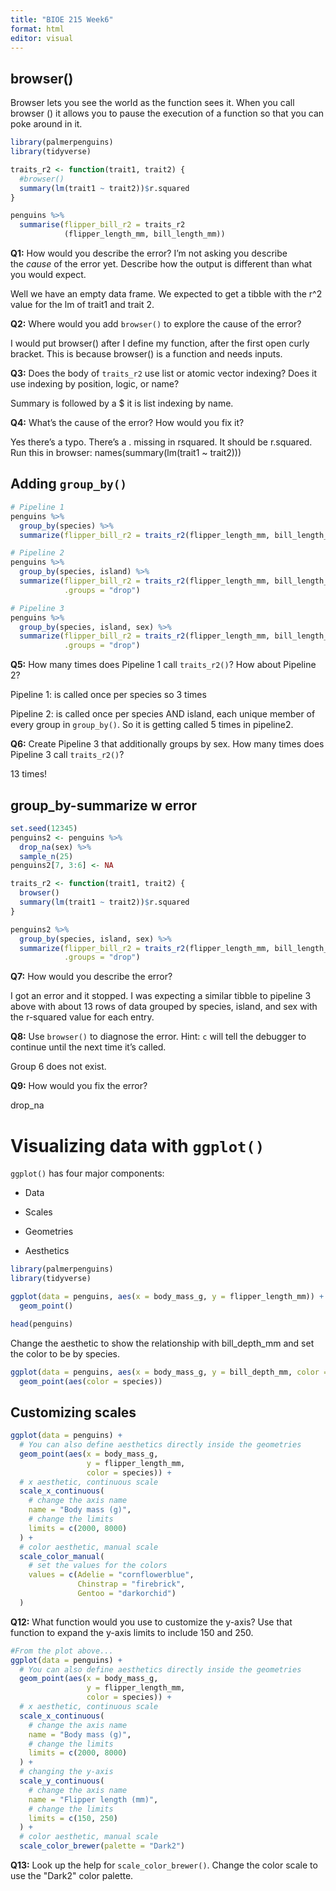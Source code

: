 ```yaml
---
title: "BIOE 215 Week6"
format: html
editor: visual
---
```


## browser()

Browser lets you see the world as the function sees it. When you call browser () it allows you to pause the execution of a function so that you can poke around in it.

```r
library(palmerpenguins)
library(tidyverse)

traits_r2 <- function(trait1, trait2) {
  #browser()
  summary(lm(trait1 ~ trait2))$r.squared
}

penguins %>% 
  summarise(flipper_bill_r2 = traits_r2
            (flipper_length_mm, bill_length_mm))
```

**Q1:** How would you describe the error? I'm not asking you describe the *cause* of the error yet. Describe how the output is different than what you would expect.

Well we have an empty data frame. We expected to get a tibble with the r\^2 value for the lm of trait1 and trait 2.

**Q2:** Where would you add `browser()` to explore the cause of the error?

I would put browser() after I define my function, after the first open curly bracket. This is because browser() is a function and needs inputs.

**Q3:** Does the body of `traits_r2` use list or atomic vector indexing? Does it use indexing by position, logic, or name?

Summary is followed by a \$ it is list indexing by name.

**Q4:** What's the cause of the error? How would you fix it?

Yes there's a typo. There's a . missing in rsquared. It should be r.squared. Run this in browser: names(summary(lm(trait1 \~ trait2)))

## Adding `group_by()`

```r
# Pipeline 1
penguins %>% 
  group_by(species) %>% 
  summarize(flipper_bill_r2 = traits_r2(flipper_length_mm, bill_length_mm))

# Pipeline 2
penguins %>% 
  group_by(species, island) %>% 
  summarize(flipper_bill_r2 = traits_r2(flipper_length_mm, bill_length_mm),
            .groups = "drop")

# Pipeline 3
penguins %>% 
  group_by(species, island, sex) %>% 
  summarize(flipper_bill_r2 = traits_r2(flipper_length_mm, bill_length_mm),
            .groups = "drop")
```

**Q5:** How many times does Pipeline 1 call `traits_r2()`? How about Pipeline 2?

Pipeline 1: is called once per species so 3 times

Pipeline 2: is called once per species AND island, each unique member of every group in `group_by()`. So it is getting called 5 times in pipeline2.

**Q6:** Create Pipeline 3 that additionally groups by sex. How many times does Pipeline 3 call `traits_r2()`?

13 times!

## group_by-summarize w error

```r
set.seed(12345)
penguins2 <- penguins %>% 
  drop_na(sex) %>% 
  sample_n(25) 
penguins2[7, 3:6] <- NA

traits_r2 <- function(trait1, trait2) {
  browser()
  summary(lm(trait1 ~ trait2))$r.squared
}

penguins2 %>% 
  group_by(species, island, sex) %>% 
  summarize(flipper_bill_r2 = traits_r2(flipper_length_mm, bill_length_mm),
            .groups = "drop")
```

**Q7:** How would you describe the error?

I got an error and it stopped. I was expecting a similar tibble to pipeline 3 above with about 13 rows of data grouped by species, island, and sex with the r-squared value for each entry.

**Q8:** Use `browser()` to diagnose the error. Hint: `c` will tell the debugger to continue until the next time it's called.

Group 6 does not exist.

**Q9:** How would you fix the error?

drop_na

# **Visualizing data with `ggplot()`**

`ggplot()` has four major components:

-   Data

-   Scales

-   Geometries

-   Aesthetics

```r
library(palmerpenguins)
library(tidyverse)

ggplot(data = penguins, aes(x = body_mass_g, y = flipper_length_mm)) +
  geom_point()

head(penguins)
```

Change the aesthetic to show the relationship with bill_depth_mm and set the color to be by species.

```r
ggplot(data = penguins, aes(x = body_mass_g, y = bill_depth_mm, color = species)) +
  geom_point(aes(color = species))
```

## Customizing scales

```r
ggplot(data = penguins) +
  # You can also define aesthetics directly inside the geometries
  geom_point(aes(x = body_mass_g, 
                 y = flipper_length_mm,
                 color = species)) +
  # x aesthetic, continuous scale
  scale_x_continuous(
    # change the axis name
    name = "Body mass (g)",
    # change the limits
    limits = c(2000, 8000)
  ) +
  # color aesthetic, manual scale
  scale_color_manual(
    # set the values for the colors
    values = c(Adelie = "cornflowerblue",
               Chinstrap = "firebrick",
               Gentoo = "darkorchid")
  )
```

**Q12:** What function would you use to customize the y-axis? Use that function to expand the y-axis limits to include 150 and 250.

```r
#From the plot above...
ggplot(data = penguins) +
  # You can also define aesthetics directly inside the geometries
  geom_point(aes(x = body_mass_g, 
                 y = flipper_length_mm,
                 color = species)) +
  # x aesthetic, continuous scale
  scale_x_continuous(
    # change the axis name
    name = "Body mass (g)",
    # change the limits
    limits = c(2000, 8000)
  ) +
  # changing the y-axis
  scale_y_continuous(
    # change the axis name
    name = "Flipper length (mm)",
    # change the limits
    limits = c(150, 250)
  ) + 
  # color aesthetic, manual scale
  scale_color_brewer(palette = "Dark2")
```

**Q13:** Look up the help for `scale_color_brewer()`. Change the color scale to use the \"Dark2\" color palette.
